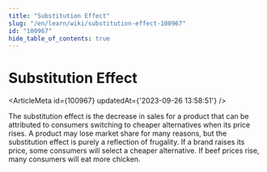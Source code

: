 ```yaml
---
title: "Substitution Effect"
slug: "/en/learn/wiki/substitution-effect-100967"
id: "100967"
hide_table_of_contents: true
---
```



# Substitution Effect

<ArticleMeta id={100967} updatedAt={'2023-09-26 13:58:51'} />
<div className='border-solid border-b border-t-0 my-4 border-[var(--ifm-color-gray-300)]' />

The substitution effect is the decrease in sales for a product that can be attributed to consumers switching to cheaper alternatives when its price rises. A product may lose market share for many reasons, but the substitution effect is purely a reflection of frugality. If a brand raises its price, some consumers will select a cheaper alternative. If beef prices rise, many consumers will eat more chicken.
